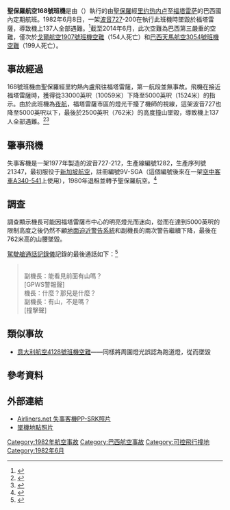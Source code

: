 {{Infobox Airliner accident
|name= 聖保羅航空168號班機空難
|Crash image= Boeing 727-2A1-Adv, VASP AN0486410.jpg
|Image caption= 聖保羅航空的同型客機，攝於1984年
|Date= 1982年6月8日
|Type= [[可控飛行撞地|可控飛行撞地]]
|Site= {{BRA}}[[塞阿腊|塞阿腊]]州（近[[帕卡图巴|帕卡图巴]]）
|Coordinates= {{coord|3|46|52|S|38|52|19|W|source:kolossus-plwiki|display=title,inline}}
|Fatalities= 137
|Injuries= 0
|Aircraft Type= [[波音727|波音727-212]]
|Operator= {{link-en|聖保羅航空|VASP}}
|Origin= {{BRA}}[[圣保罗/瓜鲁柳斯-安德烈·弗朗哥·蒙托罗州长国际机场|圣保罗/瓜鲁柳斯-安德烈·弗朗哥·蒙托罗州长国际机场]]
|Last stopover= {{BRA}}[[里约热内卢/加利昂-安东尼奥·卡洛斯·若比姆国际机场|里约热内卢/加利昂-安东尼奥·卡洛斯·若比姆国际机场]]
|Destination= {{BRA}}[[平托·马丁斯-福塔雷萨国际机场|平托·马丁斯-福塔雷萨国际机场]]
|Tail Number= PP-SRK
|Passengers= 128
|Crew= 9
|Survivors= 0
}}

'''聖保羅航空168號班機'''是由{{link-en|聖保羅航空|VASP}}（{{abbr|VASP|Viação Aérea São Paulo}}）執行的由[[聖保羅_(巴西)|聖保羅]]經[[里约热内卢|里约热内卢]]至[[福塔雷萨|福塔雷萨]]的巴西國內定期航班。1982年6月8日，一架[[波音727|波音727]]-200在執行此班機時墜毀於福塔雷薩，導致機上137人全部遇難。<ref name="ASN">{{cite web|url=http://aviation-safety.net/database/record.php?id=19820608-0|title=ASN Aircraft accident Boeing 727-212 PP-SRK Sierra de Pacatuba, CE|publisher=[[航空安全網|航空安全網]]|accessdate=2014-06-28|archive-date=2012-03-15|archive-url=https://web.archive.org/web/20120315122238/http://aviation-safety.net/database/record.php?id=19820608-0|dead-url=no}}</ref>截至2014年6月，此次空難為巴西第三嚴重的空難，僅次於[[戈爾航空1907號班機空難|戈爾航空1907號班機空難]]（154人死亡）和[[巴西天馬航空3054號班機空難|巴西天馬航空3054號班機空難]]（199人死亡）。

== 事故經過 ==
168號班機由聖保羅經里約熱內盧飛往福塔雷薩，第一航段並無事故。飛機在接近福塔雷薩時，獲得從33000英呎（10059米）下降至5000英呎（1524米）的指示。由於此班機為[[红眼航班|夜航]]，福塔雷薩市區的燈光干擾了機師的視線，這架波音727也降至5000英呎以下，最後於2500英呎（762米）的高度撞山墜毀，導致機上137人全部遇難。<ref>{{cite web|url=http://727.assintel.com.br/acid/pp-srk_727%20datacenter.pdf|title=VASP 168 – O ÚLTIMO VÔO DO PP-SRK (VASP 168 – Last flight of PP-SRK)|accessdate=2006-10-03|language=pt|archiveurl=https://web.archive.org/web/20060924132135/http://727.assintel.com.br/acid/pp-srk_727%2Bdatacenter.pdf|archivedate=2006-09-24|deadurl=yes}}</ref><ref>{{cite book | first=Carlos Ari César | last=Germano da Silva | title=O rastro da bruxa: história da aviação comercial brasileira no século XX através dos seus acidentes 1928–1996 | chapter=VASP 168 | publisher=EDIPUCRS | edition=2 | place=Porto Alegre | year=2008 | pages=318–326 | isbn=978-85-7430-760-2 | language=pt }}</ref>

== 肇事飛機 ==
失事客機是一架1977年製造的波音727-212，生產線編號1282，生產序列號21347，最初服役于[[新加坡航空|新加坡航空]]，註冊編號9V-SGA（這個編號後來在一架[[空中客車A340|空中客車A340-541]]上使用），1980年退租並轉予聖保羅航空。<ref name="727-168">{{cite web|url=http://727datacenter.net/acid/acivas-1.htm#aviao|title=VASP 168 - O ÚLTIMO VÔO DO PP-SRK|date=2005-06-25|publisher=Boeing 727 Datacenter.net/|language=pt|accessdate=2014-06-28}}</ref>

== 調查 ==
調查顯示機長可能因福塔雷薩市中心的明亮燈光而迷向，從而在達到5000英呎的限制高度之後仍然不顧[[地面迫近警告系統|地面迫近警告系統]]和副機長的兩次警告繼續下降，最後在762米高的山腰墜毀。

[[飛行紀錄儀|駕駛艙通話記錄儀]]記錄的最後通話如下：<ref>{{cite web|url=http://www.planecrashinfo.com/cvr820608.htm|title=Plane Crash Info accident record }}</ref><blockquote>
<br>
副機長：能看見前面有山嗎？<br>
[GPWS警報聲]<br>
機長：什麼？那兒是什麼？<br>
副機長：有山，不是嗎？<br>
[撞擊聲]</blockquote>

== 類似事故 ==
* [[意大利航空4128號班機空難|意大利航空4128號班機空難]]——同樣將周圍燈光誤認為跑道燈，從而墜毀

== 參考資料 ==
{{reflist}}

== 外部連結 ==
*[http://www.airliners.net/photo/VASP/Boeing-727-212-Adv/1121327/L Airliners.net 失事客機PP-SRK照片]
*[https://web.archive.org/web/20060528030640/http://www.airdisaster.com/photos/vasp168/photo.shtml 墜機地點照片]

{{1982年航空事故}}

[[Category:1982年航空事故|Category:1982年航空事故]]
[[Category:巴西航空事故|Category:巴西航空事故]]
[[Category:可控飛行撞地|Category:可控飛行撞地]]
[[Category:1982年6月|Category:1982年6月]]
